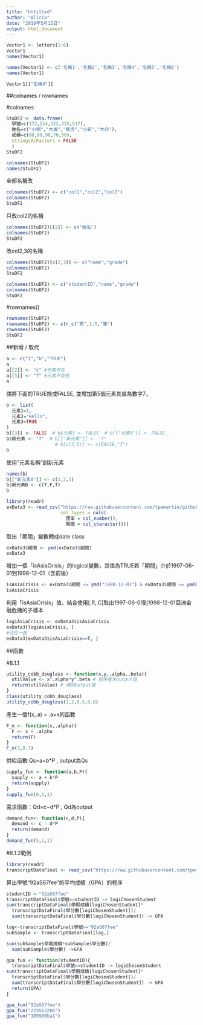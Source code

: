 ```yaml
---
title: "Untitled"
author: "Alicia"
date: "2019年5月15日"
output: html_document
---
```


```r
Vector1 <- letters[1:6]
Vector1
names(Vector1)
```

```r
names(Vector1) <- c('名稱1','名稱2','名稱3','名稱4','名稱5','名稱6')
names(Vector1)
```

```r
Vector1[["名稱4"]]
```

##colnames / rownames

#colnames
```r
StuDF2 <- data.frame(
  學號=c(172,214,322,425,517),
  姓名=c("小明","大雄","胖虎","小新","大白"),
  成績=c(80,60,90,70,50),
  stringsAsFactors = FALSE
  )
StuDF2
```

```r
colnames(StuDF2)
names(StuDF2)
```
全部名稱改
```r
colnames(StuDF2) <- c("col1","col2","col3")
colnames(StuDF2)
StuDF2
```
只改col2的名稱
```r
colnames(StuDF2)[[2]] <- c("姓名")
colnames(StuDF2)
StuDF2
```
改col2,3的名稱
```r
colnames(StuDF2)[c(2,3)] <- c("name","grade")
colnames(StuDF2)
StuDF2
```

```r
colnames(StuDF2) <- c("studentID","name","grade")
colnames(StuDF2)
StuDF2
```
#rownames()
```r
rownames(StuDF2)
rownames(StuDF2) <- str_c("第",1:5,"筆")
rownames(StuDF2)
StuDF2
```

##新增 / 取代
```r
a <- c("1","b","TRUE")
a
a[[2]] <- "c" #元素存在
a[[5]] <- "7" #元素不存在
a
```
請將下面的TRUE換成FALSE, 並增加第5個元素其值為數字7。
```r
b <- list(
  元素1=1,
  元素2="Hello",
  元素3=TRUE
)
b[[3]] <- FALSE  # b$元素3 <- FALSE  # b[["元素3"]] <- FALSE
b$新元素 <- "7"  # b[["新元素"]] <- "7"
                  # b[c(3,5)] <- c(FALSE,"7")
b
```
使用"元素名稱"創新元素
```r
names(b)
b[["新元素A"]] <- c(1,2,3)
b$新元素B <- c(T,F,T)
b
```

```r
library(readr)
exData3 <- read_csv("https://raw.githubusercontent.com/tpemartin/github-data/master/exData3.csv",
                    col_types = cols(
                      匯率 = col_number(),
                      期間 = col_character()))
```

取出「期間」變數轉成date class
```r
exData3$期間 <- ymd(exData3$期間)
exData3
```

增加一個「isAsiaCrisis」的logical變數，其值為TRUE若「期間」介於1997-06-01到1998-12-01（含前後）
```r
isAsiaCrisis <- exData3$期間 <= ymd("1998-12-01") & exData3$期間 >= ymd("1997-06-01")
isAsiaCrisis
```

利用「isAsiaCrisis」值，結合使用[.R,.C]取出1997-06-01到1998-12-01亞洲金融危機的子樣本
```r
logiAsiaCrisis <- exData3$isAsiaCrisis
exData3[logiAsiaCrisis, ]
#合在一起
exData3[exData3$isAsiaCrisis==T, ]
```

##函數

#8.1.1
```r
utility_cobb_douglass <- function(x,y,.alpha,.beta){
  utilValue <- x^.alpha*y^.beta # 程序產生output值
  return(utilValue) # 傳回output值
}
class(utility_cobb_douglass)
utility_cobb_douglass(1,2,0.5,0.8)
```
產生一個f(x,.a) = .a+x的函數
```r
F_n <- function(x,.alpha){
  F <- x + .alpha
  return(F)
}
F_n(3,0.7)
```

供給函數:Qs=a+b*P ,  output為Qs
```r
supply_fun <- function(a,b,P){
  supply <- a + b*P
  return(supply)
}
supply_fun(0,1,1)
```

需求函數：Qd=c−d*P , Qd為output
```r
demand_fun<- function(c,d,P){
  demand <- c - d*P
  return(demand)
}
demand_fun(5,1,1)
```


#8.1.2範例

```r
library(readr)
transcriptDataFinal <- read_csv("https://raw.githubusercontent.com/tpemartin/github-data/master/transcriptDataFinal.csv")
```

算出學號“92aS67fee”的平均成績（GPA）的程序
```r
studentID <-"92aS67fee"
transcriptDataFinal$學號==studentID -> logiChosenStudent
sum(transcriptDataFinal$學期成績[logiChosenStudent]*
  transcriptDataFinal$學分數[logiChosenStudent])/
  sum(transcriptDataFinal$學分數[logiChosenStudent]) -> GPA
```

```r
log<-transcriptDataFinal$學號=="92aS67fee"
subSample <- transcriptDataFinal[log,]

sum(subSample$學期成績*subSample$學分數)/
  sum(subSample$學分數) ->GPA
```

```r
gpa_fun <- function(studentID){
  transcriptDataFinal$學號==studentID -> logiChosenStudent
sum(transcriptDataFinal$學期成績[logiChosenStudent]*
  transcriptDataFinal$學分數[logiChosenStudent])/
  sum(transcriptDataFinal$學分數[logiChosenStudent]) -> GPA
  return(GPA)
}
```

```r
gpa_fun("92aS67fee")
gpa_fun("223S63286")
gpa_fun("105S60ba1")
```

